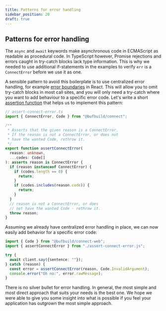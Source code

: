 ```yaml
---
title: Patterns for error handling
sidebar_position: 20
draft: true
---
```


## Patterns for error handling

The `async` and `await` keywords make asynchronous code in ECMAScript as
readable as procedural code. In TypeScript however, Promise rejections and
errors caught in try-catch blocks lack type information. This is why we
needed to use additional if-statements in the examples to verify `err` is a
`ConnectError` before we use it as one.

A sensible pattern to avoid this boilerplate is to use centralized error handling,
for example [error boundaries](https://reactjs.org/docs/error-boundaries.html)
in React. This will allow you to omit try-catch blocks in most call sites, and
you will only need a try-catch where you want to add behaviour to a specific
error code. Let's write a short [assertion function](https://www.typescriptlang.org/docs/handbook/release-notes/typescript-3-7.html#assertion-functions)
that helps us to implement this pattern:

```ts
// assert-connect-error.ts
import { ConnectError, Code } from "@bufbuild/connect";

/**
 * Asserts that the given reason is a ConnectError.
 * If the reason is not a ConnectError, or does not
 * have the wanted Code, rethrow it.
 */
export function assertConnectError(
  reason: unknown,
  ...codes: Code[]
): asserts reason is ConnectError {
  if (reason instanceof ConnectError) {
    if (codes.length == 0) {
      return;
    }
    if (codes.includes(reason.code)) {
      return;
    }
  }
  // reason is not a ConnectError, or does
  // not have the wanted Code - rethrow it.
  throw reason;
}
```

Assuming we already have centralized error handling in place, we can now
easily add behavior for a specific error code:

```ts
import { Code } from "@bufbuild/connect-web";
import { assertConnectError } from "./assert-connect-error.js";

try {
  await client.say({sentence: ""});
} catch (reason) {
  const error = assertConnectError(reason, Code.InvalidArgument);
  console.error("Oh no:", error.rawMessage);
}
```

There is no silver bullet for error handling. In general, the most simple and
most direct approach that suits your needs is the best one. We hope we were
able to give you some insight into what is possible if you feel your
application has outgrown the most simple approach.
